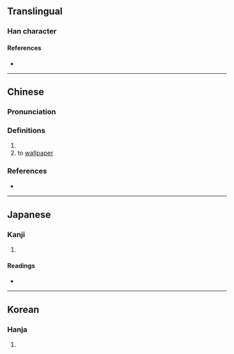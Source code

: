 {{character info}}
==Translingual==

===Han character===
{{Han char|rn=9|rad=人|as=09|sn=11|four=21227|canj=OLPB|ids=⿰亻背}}

====References====
* {{Han ref|kx=0111.010|dkj=00865|dj=0237.020|hdz=10188.140|uh=505D|ud=20573|bh=D453|bd=54355}}

----

==Chinese==
{{zh-forms}}

===Pronunciation===
{{zh-pron
|m=bèi
|c=bui3,bui6
|mn=pōe/iāng<!--/āinn-->
|mc=y
|oc=y
|cat=v,adv
}}

===Definitions===
{{zh-hanzi}}

# {{zh-alt-form|背|to [[abandon]]; to [[give up]]; to [[turn]] one's [[back]] to}}
# to [[wallpaper]]

===References===
* {{R:twedu|B00112}}

----

==Japanese==

===Kanji===
{{ja-kanji|grade=|rs=人09}}

# {{rfdef|ja|sort=人09}}

====Readings====
* {{ja-readings|on=はい,ばい|kun=すてる,そむく}}

----

==Korean==

===Hanja===
{{ko-hanja|hangeul=배}}

# {{rfdef|ko|sort=人09}}